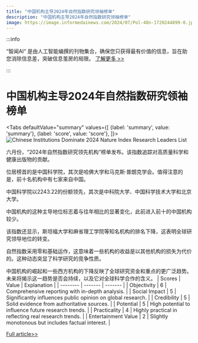 ```yaml
---
title: "中国机构主导2024年自然指数研究领袖榜单"
description: "中国机构主导2024年自然指数研究领袖榜单"
image: https://image.informedainews.com/2024/07/Pol-48n-1720244899-0.jpg
---
```



:::info

“智闻AI“ 是由人工智能编撰的刊物集合，确保您只获得最有价值的信息，旨在助您消除信息差，突破信息茧房的局限。  [了解更多 >>](/)

:::

# 中国机构主导2024年自然指数研究领袖榜单


<Tabs
	defaultValue="summary"
	values={[
	{label: 'summary', value: 'summary'},
	{label: 'score', value: 'score'},
]}>
<TabItem value="summary">
<img
  src="https://image.informedainews.com/2024/07/Pol-48n-1720244899-0.jpg"
  alt="Chinese Institutions Dominate 2024 Nature Index Research Leaders List"
/>



六月份，“2024年自然指数研究领先机构”榜单发布。该指数追踪对高质量科学和健康出版物的贡献。

位居榜首的是中国科学院，其次是哈佛大学和马克斯·普朗克学会。值得注意的是，前十名机构中有七家来自中国。

中国科学院以2243.22的份额领先，其次是中科院大学、中国科学技术大学和北京大学。

中国机构的这种主导地位标志着与往年相比的显著变化，此前进入前十的中国机构较少。

该指数还显示，斯坦福大学和麻省理工学院等知名机构的排名下降，这表明全球研究领导地位的转变。

自然指数采用零和基础运作，这意味着一些机构的收益是以其他机构的损失为代价的。这种动态突显了科学研究的竞争性质。

中国机构的崛起和一些西方机构的下降反映了全球研究资金和重点的更广泛趋势。未来将揭示这一趋势是否会持续，以及它对全球科学合作的含义。
</TabItem>
<TabItem value="score">
	| Scores     | Value   | Explanation |
	| -------- | ------- | ------- |
	| Objectivity  | 6    | Comprehensive reporting with in-depth analysis.    |
	| Social Impact | 5     | Significantly influences public opinion on global research.    |
	| Credibility    | 5    | Solid evidence from authoritative sources.    |
	| Potential    | 5    | High potential to influence future research trends.    |
	| Practicality    | 4    | Highly practical in reflecting real research trends.    |
	| Entertainment Value    | 2    | Slightly monotonous but includes factual interest.    |
</TabItem>
</Tabs>

[Full article>>](https://www.mittrchina.com/news/detail/13501)
